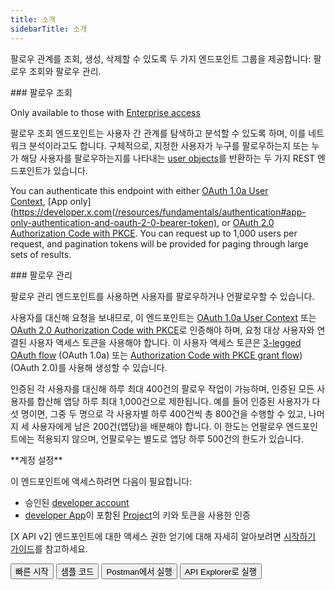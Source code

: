 ```yaml
---
title: 소개
sidebarTitle: 소개
---
```



팔로우 관계를 조회, 생성, 삭제할 수 있도록 두 가지 엔드포인트 그룹을 제공합니다: 팔로우 조회와 팔로우 관리.

<div id="follows-lookup">
  ### 팔로우 조회
</div>

Only available to those with [Enterprise access](/ko/x-api/getting-started/about-x-api)

팔로우 조회 엔드포인트는 사용자 간 관계를 탐색하고 분석할 수 있도록 하며, 이를 네트워크 분석이라고도 합니다. 구체적으로, 지정한 사용자가 누구를 팔로우하는지 또는 누가 해당 사용자를 팔로우하는지를 나타내는 [user objects](/ko/x-api/fundamentals/data-dictionary#user)를 반환하는 두 가지 REST 엔드포인트가 있습니다.

You can authenticate this endpoint with either [OAuth 1.0a User Context](/ko/resources/fundamentals/authentication), \[App only]\(https://developer.x.com(/resources/fundamentals/authentication#app-only-authentication-and-oauth-2-0-bearer-token), or [OAuth 2.0 Authorization Code with PKCE](ko/resources/fundamentals/authentication#oauth-2-0-authorization-code-flow-with-pkce-2). You can request up to 1,000 users per request, and pagination tokens will be provided for paging through large sets of results.
 

<div id="manage-follows">
  ### 팔로우 관리
</div>

팔로우 관리 엔드포인트를 사용하면 사용자를 팔로우하거나 언팔로우할 수 있습니다.

사용자를 대신해 요청을 보내므로, 이 엔드포인트는 [OAuth 1.0a User Context](/ko/resources/fundamentals/authentication) 또는 [OAuth 2.0 Authorization Code with PKCE](ko/resources/fundamentals/authentication#oauth-2-0-authorization-code-flow-with-pkce-2)로 인증해야 하며, 요청 대상 사용자와 연결된 사용자 액세스 토큰을 사용해야 합니다. 이 사용자 액세스 토큰은 [3-legged OAuth flow](/ko/resources/fundamentals/authentication#obtaining-access-tokens-using-3-legged-oauth-flow) (OAuth 1.0a) 또는 [Authorization Code with PKCE grant flow](/ko/resources/fundamentals/authentication#how-to-connect-to-endpoints-using-oauth-2-0-authorization-code-flow-with-pkce)) (OAuth 2.0)를 사용해 생성할 수 있습니다.

인증된 각 사용자를 대신해 하루 최대 400건의 팔로우 작업이 가능하며, 인증된 모든 사용자를 합산해 앱당 하루 최대 1,000건으로 제한됩니다. 예를 들어 인증된 사용자가 다섯 명이면, 그중 두 명으로 각 사용자별 하루 400건씩 총 800건을 수행할 수 있고, 나머지 세 사용자에게 남은 200건(앱당)을 배분해야 합니다. 이 한도는 언팔로우 엔드포인트에는 적용되지 않으며, 언팔로우는 별도로 앱당 하루 500건의 한도가 있습니다.

<Note>
  **계정 설정**

  이 엔드포인트에 액세스하려면 다음이 필요합니다:

  - 승인된 [developer account](https://developer.x.com/en/portal/petition/essential/basic-info)
  - [developer App](/ko/resources/fundamentals/developer-apps)이 포함된 [Project](/ko/resources/fundamentals/projects)의 키와 토큰을 사용한 인증
</Note>

\[X API v2] 엔드포인트에 대한 액세스 권한 얻기에 대해 자세히 알아보려면 [시작하기 가이드](/ko/x-api/getting-started/getting-access)를 참고하세요.

<div class="flex space-x-2">
  <Button href="/ko/x-api/users/follows/quickstart">
    빠른 시작
  </Button>

  <Button href="https://github.com/xdevplatform/Twitter-API-v2-sample-code">
    샘플 코드
  </Button>

  <Button href="https://app.getpostman.com/run-collection/9956214-784efcda-ed4c-4491-a4c0-a26470a67400">
    Postman에서 실행
  </Button>

  <Button href="https://developer.x.com/apitools/api?endpoint=%2F2%2Fusers%2F%7Bid%7D%2Ffollowers&method=get">
    API Explorer로 실행
  </Button>
</div>